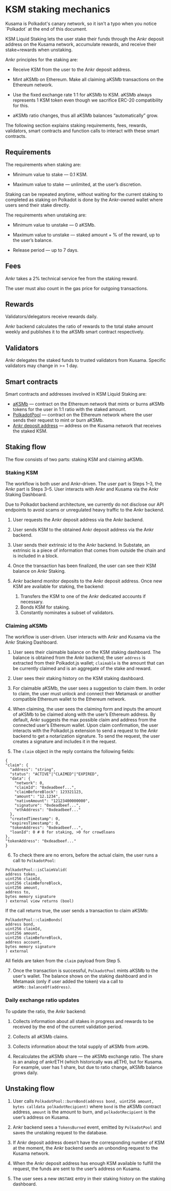 
# KSM staking mechanics

<Callout>
Kusama is Polkadot's canary network, so it isn't a typo when you notice `Polkadot` at the end of this document.
</Callout>

KSM Liquid Staking lets the user stake their funds through the Ankr deposit address on the Kusama network, accumulate rewards, and receive their stake+rewards when unstaking.

Ankr principles for the staking are:

* Receive KSM from the user to the Ankr deposit address.

* Mint aKSMb on Ethereum. Make all claiming aKSMb transactions on the Ethereum network.

* Use the fixed exchange rate 1:1 for aKSMb to KSM. aKSMb always represents 1 KSM token even though we sacrifice ERC-20 compatibility for this.

* aKSMb ratio changes, thus all aKSMb balances “automatically” grow.

The following section explains staking requirements, fees, rewards, validators, smart contracts and function calls to interact with these smart contracts.

## Requirements

The requirements when staking are:

* Minimum value to stake — 0.1 KSM.

* Maximum value to stake — unlimited, at the user’s discretion.

Staking can be repeated anytime, without waiting for the current staking to completed as staking on Polkadot is done by the Ankr-owned wallet where users send their stake directly.

The requirements when unstaking are:

* Minimum value to unstake — 0 aKSMb.

* Maximum value to unstake — staked amount + % of the reward, up to the user’s balance.

* Release period — up to 7 days.

## Fees

Ankr takes a 2% technical service fee from the staking reward.

The user must also count in the gas price for outgoing transactions.

## Rewards

Validators/delegators receive rewards daily.

Ankr backend calculates the ratio of rewards to the total stake amount weekly and publishes it to the aKSMb smart contract respectively.

## Validators

Ankr delegates the staked funds to trusted validators from Kusama. Specific validators may change in >= 1 day.

## Smart contracts
Smart contracts and addresses involved in KSM Liquid Staking are:
* [aKSMb](https://etherscan.io/address/0x84DA8e731172827fCB233B911678E2a82E27Baf2) — contract on the Ethereum network that mints or burns aKSMb tokens for the user in 1:1 ratio with the staked amount.
* [PolkadotPool](https://etherscan.io/address/0x59f767EC659E9FE01ebCf930465E2aD4Cc0F208e) — contract on the Ethereum network where the user sends their request to mint or burn aKSMb.
* [Ankr deposit address](https://kusama.subscan.io/account/GUDy5gwmUTaHxcX8v2U3wyYdjSF8Zswnt47ZhYBuTCobDqX) — address on the Kusama network that receives the staked KSM.

## Staking flow

The flow consists of two parts: staking KSM and claiming aKSMb.

### Staking KSM

The workflow is both user and Ankr-driven. The user part is Steps 1–3, the Ankr part is Steps 3–5. User interacts with Ankr and Kusama via the Ankr Staking Dashboard.

Due to Polkadot backend architecture, we currently do not disclose our API endpoints to avoid scams or unregulated heavy traffic to the Ankr backend.

1. User requests the Ankr deposit address via the Ankr backend.

2. User sends KSM to the obtained Ankr deposit address via the Ankr backend.

3. User sends their extrinsic id to the Ankr backend. In Substate, an extrinsic is a piece of information that comes from outside the chain and is included in a block.

4. Once the transaction has been finalized, the user can see their KSM balance on Ankr Staking.

5. Ankr backend monitor deposits to the Ankr deposit address. Once new KSM are available for staking, the backend:
   1. Transfers the KSM to one of the Ankr dedicated accounts if necessary.
   2. Bonds KSM for staking.
   3. Constantly nominates a subset of validators.

### Claiming aKSMb

The workflow is user-driven. User interacts with Ankr and Kusama via the Ankr Staking Dashboard.

1. User sees their claimable balance on the KSM staking dashboard. The balance is obtained from the Ankr backend; the user `address` is extracted from their Polkadot.js wallet; `claimable` is the amount that can be currently claimed and is an aggregate of the stake and reward.

2. User sees their staking history on the KSM staking dashboard.

3. For claimable aKSMb, the user sees a suggestion to claim them. In order to claim, the user must unlock and connect their Metamask or another compatible Ethereum wallet to the Ethereum network.

4. When claiming, the user sees the claiming form and inputs the amount of aKSMb to be claimed along with the user’s Ethereum address. By default, Ankr suggests the max possible claim and address from the connected user’s Ethereum wallet.
   Upon claim confirmation, the user interacts with the Polkadot.js extension to send a request to the Ankr backend to get a notarization signature. To send the request, the user creates a signature and includes it in the request.

6. The `claim` object in the reply contains the following fields:

  ```
{
  "claim": {
    "address": "string",
    "status": "ACTIVE"|"CLAIMED"|"EXPIRED",
    "data": {
      "network": 0,
      "claimId": "0xdeadbeef...",
      "claimBeforeBlock": 123321123,
      "amount": "12.1234",
      "nativeAmount": "12123400000000",
      "signature": "0xdeadbeef...",
      "ethAddress": "0xdeadbeef..."
    },
    "createdTimestamp": 0,
    "expiresTimestamp": 0,
    "tokenAddress": "0xdeadbeef...",
    "loanId": 0 # 0 for staking, >0 for crowdloans
  },
  "tokenAddress": "0xdeadbeef..."
  }
  ```
6. To check there are no errors, before the actual claim, the user runs a call to `PolkadotPool`:
  ```
PolkadotPool::isClaimValid(
  address token,
  uint256 claimId,
  uint256 claimBeforeBlock,
  uint256 amount,
  address to,
  bytes memory signature
) external view returns (bool)
  ```

  If the call returns true, the user sends a transaction to claim aKSMb:

  ```
PolkadotPool::claimBonds(
  address bond,
  uint256 claimId,
  uint256 amount,
  uint256 claimBeforeBlock,
  address account,
  bytes memory signature
) external
  ```

  All fields are taken from the `claim` payload from Step 5.

7. Once the transaction is successful, `PolkadotPool` mints aKSMb to the user's wallet. The balance shows on the staking dashboard and in Metamask (only if user added the token) via a call to `aKSMb::balanceOf(address)`.

### Daily exchange ratio updates

To update the ratio, the Ankr backend:

1. Collects information about all stakes in progress and rewards to be received by the end of the current validation period.

2. Collects all aKSMb claims.

3. Collects information about the total supply of aKSMb from `aKSMb`.

4. Recalculates the aKSMb share — the aKSMb exchange ratio. The share is an analog of ankrETH (which historically was aETH), but for Kusama. For example, user has 1 share, but due to ratio change, aKSMb balance grows daily.

## Unstaking flow

1. User calls `PolkadotPool::burnBond(address bond, uint256 amount, bytes calldata polkadotRecipient)` where `bond` is the aKSMb contract address, `amount` is the amount to burn, and `polkadotRecipient` is the user’s address on Kusama.

2. Ankr backend sees a `TokensBurned` event, emitted by `PolkadotPool` and saves the unstaking request to the database.

3. If Ankr deposit address doesn’t have the corresponding number of KSM at the moment, the Ankr backend sends an unbonding request to the Kusama network.

4. When the Ankr deposit address has enough KSM available to fulfill the request, the funds are sent to the user’s address on Kusama.

5. The user sees a new `UNSTAKE` entry in their staking history on the staking dashboard.